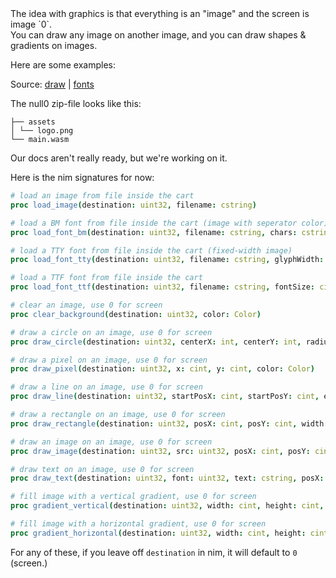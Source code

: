 
<Callout emoji="🎨">
The idea with graphics is that everything is an "image" and the screen is image `0`. <br/>
You can draw any image on another image, and you can draw shapes & gradients on images.
</Callout>


Here are some examples:

<Cart cart='/draw.null0' />

<Cart cart='/fonts.null0' />

Source: [draw](https://github.com/notnullgames/null0/tree/main/src/carts/draw) | [fonts](https://github.com/notnullgames/null0/tree/main/src/carts/fonts)


The null0 zip-file looks like this:

```
├── assets
│ └── logo.png
└── main.wasm
```


Our docs aren't really ready, but we're working on it.

Here is the nim signatures for now:

```nim
# load an image from file inside the cart
proc load_image(destination: uint32, filename: cstring)

# load a BM font from file inside the cart (image with seperator color)
proc load_font_bm(destination: uint32, filename: cstring, chars: cstring)

# load a TTY font from file inside the cart (fixed-width image)
proc load_font_tty(destination: uint32, filename: cstring, glyphWidth: cint, glyphHeight: cint, chars: cstring)

# load a TTF font from file inside the cart
proc load_font_ttf(destination: uint32, filename: cstring, fontSize: cint, fontColor: Color)

# clear an image, use 0 for screen
proc clear_background(destination: uint32, color: Color)

# draw a circle on an image, use 0 for screen
proc draw_circle(destination: uint32, centerX: int, centerY: int, radius:int, color: Color)

# draw a pixel on an image, use 0 for screen
proc draw_pixel(destination: uint32, x: cint, y: cint, color: Color)

# draw a line on an image, use 0 for screen
proc draw_line(destination: uint32, startPosX: cint, startPosY: cint, endPosX: cint, endPosY: cint, color: Color)

# draw a rectangle on an image, use 0 for screen
proc draw_rectangle(destination: uint32, posX: cint, posY: cint, width: cint, height: cint, color: Color)

# draw an image on an image, use 0 for screen
proc draw_image(destination: uint32, src: uint32, posX: cint, posY: cint)

# draw text on an image, use 0 for screen
proc draw_text(destination: uint32, font: uint32, text: cstring, posX: cint, posY: cint)

# fill image with a vertical gradient, use 0 for screen
proc gradient_vertical(destination: uint32, width: cint, height: cint, top: Color, bottom: Color)

# fill image with a horizontal gradient, use 0 for screen
proc gradient_horizontal(destination: uint32, width: cint, height: cint, left: Color, right: Color)
```

For any of these, if you leave off `destination` in nim, it will default to `0` (screen.)